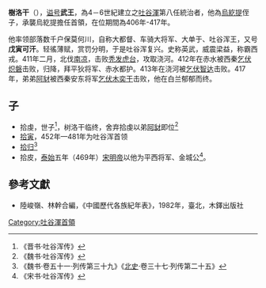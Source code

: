 '''樹洛干'''（{{bd|394年||417年||}}），[[谥号|谥号]]'''武王'''，為4－6世紀建立之[[吐谷渾|吐谷渾]]第八任統治者，他為[[烏紇提|烏紇提]]侄子，承襲烏紇提擔任首領，在位期間為406年-417年。

他率领部落数千户保莫何川，自称大都督、车骑大将军、大单于、吐谷浑王，又号'''戊寅可汗'''。轻徭薄赋，赏罚分明，于是吐谷浑复兴。史称英武，威震梁益，称霸西戎。411年二月，北伐[[南凉|南凉]]，击败[[秃发虎台|秃发虎台]]，攻取浇河。412年在赤水被西秦[[乞伏炽磐|乞伏炽磐]]击败，归降，拜平狄将军、赤水都护。413年在浇河被[[乞伏智达|乞伏智达]]击败。417年，弟弟[[阿豺|阿豺]]被西秦安东将军[[乞伏木奕干|乞伏木奕干]]击败，他在白兰郁郁而终。

==子==
* 拾虔，世子<ref>《晋书·吐谷浑传》</ref>，树洛干临终，舍弃拾虔以弟[[阿豺|阿豺]]即位<ref>《魏书·吐谷浑传》</ref>
* [[拾寅|拾寅]]，452年—481年为吐谷浑首领
* [[拾归|拾归]]<ref>《魏书·卷五十一·列传第三十九》《[[北史|北史]]·卷三十七·列传第二十五》</ref>
* 拾皮，[[泰始_(刘宋)|泰始]]五年（469年）[[宋明帝|宋明帝]]以他为平西将军、金城公<ref>《宋书·吐谷浑传》</ref>。

==參考文獻==
*陸峻嶺、林幹合編，《中國歷代各族紀年表》，1982年，臺北，木鐸出版社
{{start box}}
{{s-before|叔[[烏紇提|烏紇提]]}}
{{s-title|[[吐谷渾|吐谷渾]]首領|在位期間406年-417年}}
{{s-after|弟[[阿豺|阿豺]]}}
{{end box}}

[[Category:吐谷渾首領|Category:吐谷渾首領]]